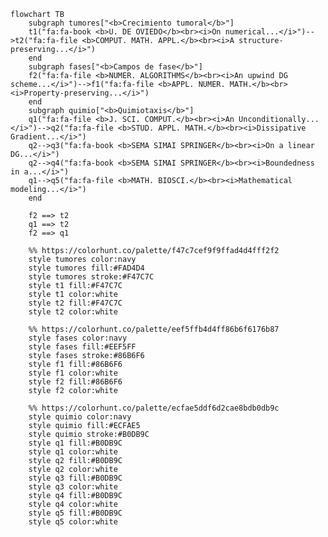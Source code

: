 
```mermaid
flowchart TB
    subgraph tumores["<b>Crecimiento tumoral</b>"]
    t1("fa:fa-book <b>U. DE OVIEDO</b><br><i>On numerical...</i>")-->t2("fa:fa-file <b>COMPUT. MATH. APPL.</b><br><i>A structure-preserving...</i>")
    end
    subgraph fases["<b>Campos de fase</b>"]
    f2("fa:fa-file <b>NUMER. ALGORITHMS</b><br><i>An upwind DG scheme...</i>")-->f1("fa:fa-file <b>APPL. NUMER. MATH.</b><br><i>Property-preserving...</i>")
    end
    subgraph quimio["<b>Quimiotaxis</b>"]
    q1("fa:fa-file <b>J. SCI. COMPUT.</b><br><i>An Unconditionally...</i>")-->q2("fa:fa-file <b>STUD. APPL. MATH.</b><br><i>Dissipative Gradient...</i>")
    q2-->q3("fa:fa-book <b>SEMA SIMAI SPRINGER</b><br><i>On a linear DG...</i>")
    q2-->q4("fa:fa-book <b>SEMA SIMAI SPRINGER</b><br><i>Boundedness in a...</i>")
    q1-->q5("fa:fa-file <b>MATH. BIOSCI.</b><br><i>Mathematical modeling...</i>")
    end
    
    f2 ==> t2
    q1 ==> t2
    f2 ==> q1

    %% https://colorhunt.co/palette/f47c7cef9f9ffad4d4fff2f2
    style tumores color:navy
    style tumores fill:#FAD4D4
    style tumores stroke:#F47C7C
    style t1 fill:#F47C7C
    style t1 color:white
    style t2 fill:#F47C7C
    style t2 color:white

    %% https://colorhunt.co/palette/eef5ffb4d4ff86b6f6176b87
    style fases color:navy
    style fases fill:#EEF5FF
    style fases stroke:#86B6F6
    style f1 fill:#86B6F6
    style f1 color:white
    style f2 fill:#86B6F6
    style f2 color:white

    %% https://colorhunt.co/palette/ecfae5ddf6d2cae8bdb0db9c
    style quimio color:navy
    style quimio fill:#ECFAE5
    style quimio stroke:#B0DB9C
    style q1 fill:#B0DB9C
    style q1 color:white
    style q2 fill:#B0DB9C
    style q2 color:white
    style q3 fill:#B0DB9C
    style q3 color:white
    style q4 fill:#B0DB9C
    style q4 color:white
    style q5 fill:#B0DB9C
    style q5 color:white
```